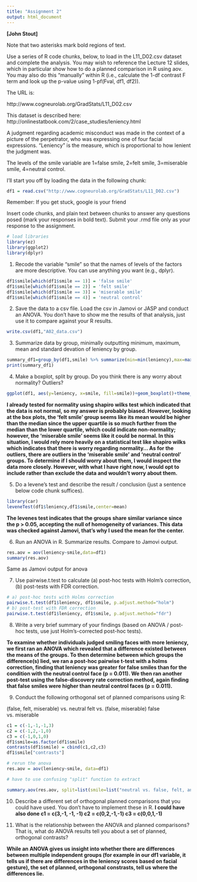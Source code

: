 ---
title: "Assignment 2"
output: html_document
---

**[John Stout]**

Note that two asterisks mark bold regions of text. 

Use a series of R code chunks, below, to load in the L11_D02.csv dataset and complete the analysis. You may wish to reference the Lecture 12 slides, which in particular show how to do a planned comparison in R using aov. You may also do this "manually" within R (i.e., calculate the 1-df contrast F term and look up the p-value using 1-pf(Fval, df1, df2)).

The URL is:

http://www.cogneurolab.org/GradStats/L11_D02.csv

This dataset is described here: http://onlinestatbook.com/2/case_studies/leniency.html

A judgment regarding academic misconduct was made in the context of a picture of the perpetrator, who was expressing one of four facial expressions. "Leniency" is the measure, which is proportional to how lenient the judgment was. 

The levels of the smile variable are 1=false smile, 2=felt smile, 3=miserable smile, 4=neutral control.

I'll start you off by loading the data in the following chunk:

```{r}
df1 = read.csv("http://www.cogneurolab.org/GradStats/L11_D02.csv")
```

Remember: If you get stuck, google is your friend

Insert code chunks, and plain text between chunks to answer any questions posed (mark your responses in bold text). Submit your .rmd file only as your response to the assignment.

```{r}
# load libraries
library(ez)
library(ggplot2)
library(dplyr)
```

1. Recode the variable "smile" so that the names of levels of the factors are more descriptive. You can use anything you want (e.g., dplyr). 

```{r}
df1$smile[which(df1$smile == 1)] = 'false smile'
df1$smile[which(df1$smile == 2)] = 'felt smile'
df1$smile[which(df1$smile == 3)] = 'miserable smile'
df1$smile[which(df1$smile == 4)] = 'neutral control'
```

2. Save the data to a csv file. Load the csv in Jamovi or JASP and conduct an ANOVA. You don't have to show me the results of that analysis, just use it to compare against your R results. 

```{r}
write.csv(df1,"A02_data.csv")
```

3. Summarize data by group, minimally outputting minimum, maximum, mean and standard devation of leniency by group.

```{r}
summary_df1=group_by(df1,smile) %>% summarize(min=min(leniency),max=max(leniency),mean=mean(leniency),sd=sd(leniency))
print(summary_df1)
```
  
4. Make a boxplot, split by group. Do you think there is any worry about normality? Outliers?

```{r}
ggplot(df1, aes(y=leniency, x=smile, fill=smile))+geom_boxplot()+theme_minimal()
```

**I already tested for normality using shapiro wilks test which indicated that the data is not normal, so my answer is probably biased. However, looking at the box plots, the 'felt smile' group seems like its mean would be higher than the median since the upper quartile is so much further from the median than the lower quartile, which could indicate non-normality; however, the 'miserable smile' seems like it could be normal. In this situation, I would rely more heavily on a statistical test like shapiro wilks which indicates that there is worry regarding normality... As for the outliers, there are outliers in the 'miserable smile' and 'neutral control' groups. To determine if I should worry about them, I would inspect the data more closely. However, with what I have right now, I would opt to include rather than exclude the data and wouldn't worry about them.**

5. Do a levene's test and describe the result / conclusion (just a sentence below code chunk suffices).

```{r}
library(car)
leveneTest(df1$leniency,df1$smile,center=mean)
```

**The levenes test indicates that the groups share similar variance since the p > 0.05, accepting the null of homogeneity of variances. This data was checked against Jamovi, that's why I used the mean for the center.**

6. Run an ANOVA in R. Summarize results. Compare to Jamovi output.
```{r}
res.aov = aov(leniency~smile,data=df1)
summary(res.aov)
```
Same as Jamovi output for anova

7. Use pairwise.t.test to calculate (a) post-hoc tests with Holm's correction, (b) post-tests with FDR correction.

```{r}
# a) post-hoc tests with Holms correction
pairwise.t.test(df1$leniency, df1$smile, p.adjust.method="holm")
# b) post-test with FDR correction
pairwise.t.test(df1$leniency, df1$smile, p.adjust.method="fdr")
```
8. Write a very brief summary of your findings (based on ANOVA / post-hoc tests, use just Holm's-corrected post-hoc tests).

**To examine whether individuals judged smiling faces with more leniency, we first ran an ANOVA which revealed that a difference existed between the means of the groups. To then determine between which groups the difference(s) lied, we ran a post-hoc pairwise t-test with a holms correction, finding that leniency was greater for false smiles than for the condition with the neutral control face (p = 0.011). We then ran another post-test using the false-discovery rate correction method, again finding that false smiles were higher than neutral control faces (p = 0.011). **

9. Conduct the following orthogonal set of planned comparisons using R:

(false, felt, miserable) vs. neutral
felt vs. (false, miserable)
false vs. miserable

```{r}
c1 = c(-1,-1,-1,3)
c2 = c(-1,2,-1,0)
c3 = c(-1,0,1,0)
df1$smile=as.factor(df1$smile)
contrasts(df1$smile) = cbind(c1,c2,c3)
df1$smile["contrasts"]

# rerun the anova
res.aov = aov(leniency~smile, data=df1)

# have to use confusing "split" function to extract

summary.aov(res.aov, split=list(smile=list("neutral vs. false, felt, and miserable"=1,"felt vs. false and miserable"=2,"false vs. miserable"=3)))

```

10. Describe a different set of orthogonal planned comparisons that you could have used. You don't have to implement these in R.
**I could have also done c1 = c(3,-1, -1, -1) c2 = c(0,2,-1,-1) c3 = c(0,0,1,-1) **

11. What is the relationship between the ANOVA and planned comparisons? That is, what do ANOVA results tell you about a set of planned, orthogonal contrasts?

**While an ANOVA gives us insight into whether there are differences between multiple independent groups (for example in our df1 variable, it tells us if there are differences in the leniency scores based on facial gesture), the set of planned, orthogonal  constrasts, tell us where the differences lie. **

